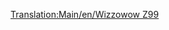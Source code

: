 [[Translation:Main/en/Wizzowow Z99]]{{en/-}}{{Template:Treni/It
|Image=[[File:en/Wizzowowz99.png]]
|Name=Wizzowow Z99
|Cost=€ 124.218
|Speed=321 km/h (200 mph)
|Weight=95 t
|Power=5.070 hp (3,730 kW)
|Annual=€ 6.468
|Designed=1999
|Lifespan=20 
|Capacity=N/A
|Description=L'unico motore monorotaia nel mondo di Toyland, molto più forte dei tradizionali treni ferroviari giocattolo.
|Real-life=Immaginario
}}